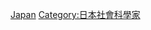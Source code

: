 {{Catnav|頁面分類|各種主題的頁面分類|按國家分類|各國人物|日本人}}
{{Catnav|頁面分類|人类社会|经济|管理学|管理学家}}
{{Catnav|頁面分類|人类社会|组织|管理学|管理学家}}
{{Catnav|頁面分類|人类社会|社会科学|管理学|管理学家}}
{{Catnav|頁面分類|人类社会|人物|各國人物|日本人}}
{{Catnav|頁面分類|人类社会|人物|各職業人物|管理学家}}
{{Catnav|頁面分類|人物|各國人物|日本人}}
{{Catnav|頁面分類|人物|各職業人物|管理学家}}

[[Category:管理学家|Japan]]
[[Category:日本社會科學家|Category:日本社會科學家]]